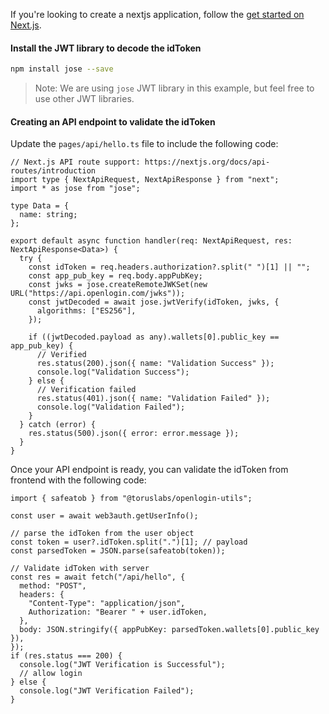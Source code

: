 If you're looking to create a nextjs application, follow the
[get started on Next.js](https://nextjs.org/docs/getting-started).

#### Install the JWT library to decode the idToken

```bash
npm install jose --save
```

> Note: We are using `jose` JWT library in this example, but feel free to use other JWT libraries.

#### Creating an API endpoint to validate the idToken

Update the `pages/api/hello.ts` file to include the following code:

```tsx
// Next.js API route support: https://nextjs.org/docs/api-routes/introduction
import type { NextApiRequest, NextApiResponse } from "next";
import * as jose from "jose";

type Data = {
  name: string;
};

export default async function handler(req: NextApiRequest, res: NextApiResponse<Data>) {
  try {
    const idToken = req.headers.authorization?.split(" ")[1] || "";
    const app_pub_key = req.body.appPubKey;
    const jwks = jose.createRemoteJWKSet(new URL("https://api.openlogin.com/jwks"));
    const jwtDecoded = await jose.jwtVerify(idToken, jwks, {
      algorithms: ["ES256"],
    });

    if ((jwtDecoded.payload as any).wallets[0].public_key == app_pub_key) {
      // Verified
      res.status(200).json({ name: "Validation Success" });
      console.log("Validation Success");
    } else {
      // Verification failed
      res.status(401).json({ name: "Validation Failed" });
      console.log("Validation Failed");
    }
  } catch (error) {
    res.status(500).json({ error: error.message });
  }
}
```

Once your API endpoint is ready, you can validate the idToken from frontend with the following code:

```tsx
import { safeatob } from "@toruslabs/openlogin-utils";

const user = await web3auth.getUserInfo();

// parse the idToken from the user object
const token = user?.idToken.split(".")[1]; // payload
const parsedToken = JSON.parse(safeatob(token));

// Validate idToken with server
const res = await fetch("/api/hello", {
  method: "POST",
  headers: {
    "Content-Type": "application/json",
    Authorization: "Bearer " + user.idToken,
  },
  body: JSON.stringify({ appPubKey: parsedToken.wallets[0].public_key }),
});
if (res.status === 200) {
  console.log("JWT Verification is Successful");
  // allow login
} else {
  console.log("JWT Verification Failed");
}
```

